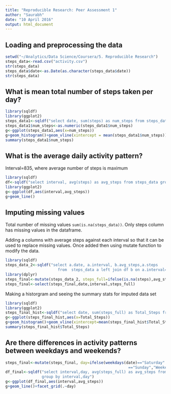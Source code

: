```yaml
---
title: "Reproducible Research: Peer Assessment 1"
author: "Saurabh"
date: "10 April 2016"
output: html_document
---
```


## Loading and preprocessing the data


```r
setwd("~/Analytics/Data Science/Coursera/5. Reproducible Research")
steps_data<-read.csv("activity.csv")
str(steps_data)
steps_data$date<-as.Date(as.character(steps_data$date))
str(steps_data)
```


## What is mean total number of steps taken per day?

```r
library(sqldf)
library(ggplot2)
steps_data1<-sqldf("select date, sum(steps) as num_steps from steps_data group by date")
steps_data1$num_steps<-as.numeric(steps_data1$num_steps)
g<-ggplot(steps_data1,aes(x=num_steps))
g+geom_histogram()+geom_vline(xintercept = mean(steps_data1$num_steps))
summary(steps_data1$num_steps)
```

## What is the average daily activity pattern?
Interval=835, where average number of steps is maximum

```r
library(sqldf)
df<-sqldf("select interval, avg(steps) as avg_steps from steps_data group by interval")
library(ggplot2)
g<-ggplot(df,aes(interval,avg_steps))
g+geom_line()
```

## Imputing missing values
Total number of missing values `sum(is.na(steps_data))`. Only steps column has missing values in the dataframe.

Adding a columns with average steps against each interval so that it can be used to replace missing values. Once added then using mutate function to modify the data.

```r
library(sqldf)
steps_data_2<-sqldf("select a.date, a.interval, b.avg_steps,a.steps
                       from  steps_data a left join df b on a.interval=b.interval")
library(dplyr)
steps_final<-mutate(steps_data_2, steps_full=ifelse(is.na(steps),avg_steps,steps))
steps_final<-select(steps_final,date,interval,steps_full)
```

Making a historgram and seeing the summary stats for imputed data set
```r
library(sqldf)
library(ggplot2)
steps_final_hist<-sqldf("select date, sum(steps_full) as Total_Steps from steps_final group by date")
g<-ggplot(steps_final_hist,aes(x=Total_Steps))
g+geom_histogram()+geom_vline(xintercept=mean(steps_final_hist$Total_Steps), color="red")
summary(steps_final_hist$Total_Steps)
```


## Are there differences in activity patterns between weekdays and weekends?

```r
steps_final<-mutate(steps_final, day=ifelse(weekdays(date)=="Saturday" |weekdays(date)
                                                      =="Sunday","Weekend","Weekday"))
df_final<-sqldf("select interval,day, avg(steps_full) as avg_steps from steps_final
                group by interval,day")
g<-ggplot(df_final,aes(interval,avg_steps))
g+geom_line()+facet_grid(.~day)
```
